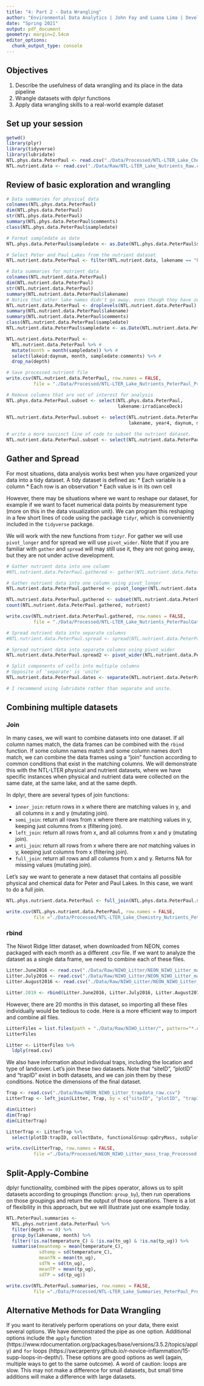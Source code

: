 ```yaml
---
title: "4: Part 2 - Data Wrangling"
author: "Environmental Data Analytics | John Fay and Luana Lima | Developed by Kateri Salk"
date: "Spring 2021"
output: pdf_document
geometry: margin=2.54cm
editor_options: 
  chunk_output_type: console
---
```


## Objectives
1. Describe the usefulness of data wrangling and its place in the data pipeline
2. Wrangle datasets with dplyr functions
3. Apply data wrangling skills to a real-world example dataset

## Set up your session

```r
getwd()
library(plyr)
library(tidyverse)
library(lubridate)
NTL.phys.data.PeterPaul <- read.csv("./Data/Processed/NTL-LTER_Lake_ChemistryPhysics_PeterPaul_Processed.csv")
NTL.nutrient.data <- read.csv("./Data/Raw/NTL-LTER_Lake_Nutrients_Raw.csv",stringsAsFactors = TRUE)
```

## Review of basic exploration and wrangling
```r
# Data summaries for physical data
colnames(NTL.phys.data.PeterPaul)
dim(NTL.phys.data.PeterPaul)
str(NTL.phys.data.PeterPaul)
summary(NTL.phys.data.PeterPaul$comments)
class(NTL.phys.data.PeterPaul$sampledate)

# Format sampledate as date
NTL.phys.data.PeterPaul$sampledate <- as.Date(NTL.phys.data.PeterPaul$sampledate, format = "%Y-%m-%d")

# Select Peter and Paul Lakes from the nutrient dataset
NTL.nutrient.data.PeterPaul <- filter(NTL.nutrient.data, lakename == "Paul Lake" | lakename == "Peter Lake")

# Data summaries for nutrient data
colnames(NTL.nutrient.data.PeterPaul)
dim(NTL.nutrient.data.PeterPaul)
str(NTL.nutrient.data.PeterPaul)
summary(NTL.nutrient.data.PeterPaul$lakename) 
# Notice that other lake names didn't go away, even though they have zero values
NTL.nutrient.data.PeterPaul <- droplevels(NTL.nutrient.data.PeterPaul)
summary(NTL.nutrient.data.PeterPaul$lakename)
summary(NTL.nutrient.data.PeterPaul$comments)
class(NTL.nutrient.data.PeterPaul$sampledate)
NTL.nutrient.data.PeterPaul$sampledate <- as.Date(NTL.nutrient.data.PeterPaul$sampledate, format = "%m/%d/%y")

NTL.nutrient.data.PeterPaul <- 
  NTL.nutrient.data.PeterPaul %>% #
  mutate(month = month(sampledate)) %>% #
  select(lakeid:daynum, month, sampledate:comments) %>% # 
  drop_na(depth)

# Save processed nutrient file
write.csv(NTL.nutrient.data.PeterPaul, row.names = FALSE, 
          file = "./Data/Processed/NTL-LTER_Lake_Nutrients_PeterPaul_Processed.csv")

# Remove columns that are not of interest for analysis
NTL.phys.data.PeterPaul.subset <- select(NTL.phys.data.PeterPaul, 
                                         lakename:irradianceDeck)
  
NTL.nutrient.data.PeterPaul.subset <- select(NTL.nutrient.data.PeterPaul, 
                                             lakename, year4, daynum, month, sampledate, depth:po4)

# write a more succinct line of code to subset the nutrient dataset. 
NTL.nutrient.data.PeterPaul.subset <- select(NTL.nutrient.data.PeterPaul, lakename:sampledate, depth:po4)

```


## Gather and Spread

For most situations, data analysis works best when you have organized your data into a tidy dataset. A tidy dataset is defined as: 
* Each variable is a column
* Each row is an observation 
* Each value is in its own cell

However, there may be situations where we want to reshape our dataset, for example if we want to facet numerical data points by measurement type (more on this in the data visualization unit). We can program this reshaping in a few short lines of code using the package `tidyr`, which is conveniently included in the `tidyverse` package. 

We will work with the new functions from `tidyr`. For gather we will use `pivot_longer` and for spread we will use `pivot_wider`. Note that if you are familiar with `gather` and `spread` will may still use it, they are not going away, but they are not under active development.

```r
# Gather nutrient data into one column
#NTL.nutrient.data.PeterPaul.gathered <- gather(NTL.nutrient.data.PeterPaul.subset, "nutrient", "concentration", tn_ug:po4)

# Gather nutrient data into one column using pivot_longer
NTL.nutrient.data.PeterPaul.gathered <- pivot_longer(NTL.nutrient.data.PeterPaul.subset,tn_ug:po4, names_to = "nutrient", values_to = "concentration")

NTL.nutrient.data.PeterPaul.gathered <- subset(NTL.nutrient.data.PeterPaul.gathered, !is.na(concentration))
count(NTL.nutrient.data.PeterPaul.gathered, nutrient)

write.csv(NTL.nutrient.data.PeterPaul.gathered, row.names = FALSE, 
          file = "./Data/Processed/NTL-LTER_Lake_Nutrients_PeterPaulGathered_Processed.csv")

# Spread nutrient data into separate columns
#NTL.nutrient.data.PeterPaul.spread <- spread(NTL.nutrient.data.PeterPaul.gathered, nutrient, concentration)

# Spread nutrient data into separate columns using pivot_wider
NTL.nutrient.data.PeterPaul.spread2 <- pivot_wider(NTL.nutrient.data.PeterPaul.gathered, names_from = nutrient, values_from = concentration)

# Split components of cells into multiple columns
# Opposite of 'separate' is 'unite'
NTL.nutrient.data.PeterPaul.dates <- separate(NTL.nutrient.data.PeterPaul.subset, sampledate, c("Y", "m", "d"))

# I recommend using lubridate rather than separate and unite.

```

## Combining multiple datasets

### Join 
In many cases, we will want to combine datasets into one dataset. If all column names match, the data frames can be combined with the `rbind` function. If some column names match and some column names don't match, we can combine the data frames using a "join" function according to common conditions that exist in the matching columns. We will demonstrate this with the NTL-LTER physical and nutrient datasets, where we have specific instances when physical and nutrient data were collected on the same date, at the same lake, and at the same depth. 

In dplyr, there are several types of join functions: 

* `inner_join`: return rows in x where there are matching values in y, and all columns in x and y (mutating join).
* `semi_join`: return all rows from x where there are matching values in  y, keeping just columns from x (filtering join).
* `left_join`: return all rows from x, and all columns from x and y (mutating join).
* `anti_join`: return all rows from x where there are *not* matching values in y, keeping just columns from x (filtering join).
* `full_join`: return all rows and all columns from x and y. Returns NA for missing values (mutating join).

Let's say we want to generate a new dataset that contains all possible physical and chemical data for Peter and Paul Lakes. In this case, we want to do a full join.

```r

NTL.phys.nutrient.data.PeterPaul <- full_join(NTL.phys.data.PeterPaul.subset, NTL.nutrient.data.PeterPaul.subset)

write.csv(NTL.phys.nutrient.data.PeterPaul, row.names = FALSE, 
          file ="./Data/Processed/NTL-LTER_Lake_Chemistry_Nutrients_PeterPaul_Processed.csv")

```

### rbind

The Niwot Ridge litter dataset, when downloaded from NEON, comes packaged with each month as a different .csv file. If we want to analyze the dataset as a single data frame, we need to combine each of these files. 

```r
Litter.June2016 <- read.csv("./Data/Raw/NIWO_Litter/NEON_NIWO_Litter_massdata_2016-06_raw.csv")
Litter.July2016 <- read.csv("./Data/Raw/NIWO_Litter/NEON_NIWO_Litter_massdata_2016-07_raw.csv")
Litter.August2016 <- read.csv("./Data/Raw/NIWO_Litter/NEON_NIWO_Litter_massdata_2016-08_raw.csv")

Litter.2019 <- rbind(Litter.June2016, Litter.July2016, Litter.August2016)
```

However, there are 20 months in this dataset, so importing all these files individually would be tedious to code. Here is a more efficient way to import and combine all files.

```r
LitterFiles = list.files(path = "./Data/Raw/NIWO_Litter/", pattern="*.csv", full.names=TRUE)
LitterFiles

Litter <- LitterFiles %>%
  ldply(read.csv)
```

We also have information about individual traps, including the location and type of landcover. Let's join these two datasets. Note that "siteID", "plotID" and "trapID" exist in both datasets, and we can join them by these conditions. Notice the dimensions of the final dataset.
```r
Trap <- read.csv("./Data/Raw/NEON_NIWO_Litter_trapdata_raw.csv")
LitterTrap <- left_join(Litter, Trap, by = c("siteID", "plotID", "trapID"))

dim(Litter)
dim(Trap)
dim(LitterTrap)

LitterTrap <- LitterTrap %>%
  select(plotID:trapID, collectDate, functionalGroup:qaDryMass, subplotID:geodeticDatum)

write.csv(LitterTrap, row.names = FALSE, 
          file ="./Data/Processed/NEON_NIWO_Litter_mass_trap_Processed.csv")
```

## Split-Apply-Combine

dplyr functionality, combined with the pipes operator, allows us to split datasets according to groupings (function: `group_by`), then run operations on those groupings and return the output of those operations. There is a lot of flexibility in this approach, but we will illustrate just one example today.

```r
NTL.PeterPaul.summaries <- 
  NTL.phys.nutrient.data.PeterPaul %>%
  filter(depth == 0) %>%
  group_by(lakename, month) %>%
  filter(!is.na(temperature_C) & !is.na(tn_ug) & !is.na(tp_ug)) %>%
  summarise(meantemp = mean(temperature_C), 
            sdtemp = sd(temperature_C), 
            meanTN = mean(tn_ug), 
            sdTN = sd(tn_ug), 
            meanTP = mean(tp_ug), 
            sdTP = sd(tp_ug))

write.csv(NTL.PeterPaul.summaries, row.names = FALSE, 
          file ="./Data/Processed/NTL-LTER_Lake_Summaries_PeterPaul_Processed.csv")

```

## Alternative Methods for Data Wrangling

If you want to iteratively perform operations on your data, there exist several options. We have demonstrated the pipe as one option. Additional options include the `apply` function (https://www.rdocumentation.org/packages/base/versions/3.5.2/topics/apply) and `for` loops (https://swcarpentry.github.io/r-novice-inflammation/15-supp-loops-in-depth/). These options are good options as well (again, multiple ways to get to the same outcome). A word of caution: loops are slow. This may not make a difference for small datasets, but small time additions will make a difference with large datasets.